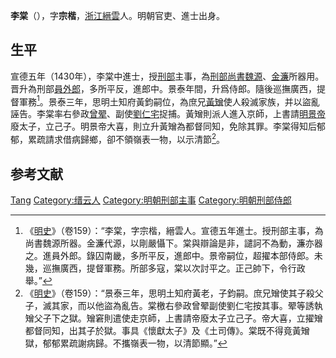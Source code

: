 {{Otheruses|other=名为李棠的其他人物|李棠}}

'''李棠'''（{{bd|？||？||}}），字'''宗楷'''，[[浙江|浙江]][[縉雲|縉雲]]人。明朝官吏、進士出身。

== 生平 ==
宣德五年（1430年），李棠中進士，授[[刑部|刑部]]主事，為[[刑部尚書|刑部尚書]][[魏源_(永樂進士)|魏源]]、[[金濂|金濂]]所器用。晋升為刑部[[員外郎|員外郎]]，多所平反，進郎中。景泰年間，升爲侍郎。隨後巡撫廣西，提督軍務<ref>《[[明史|明史]]》（卷159）：“李棠，字宗楷，縉雲人。宣德五年進士。授刑部主事，為尚書魏源所器。金濂代源，以剛嚴懾下。棠與辯論是非，譴訶不為動，濂亦器之。進員外郎。錄囚南畿，多所平反，進郎中。景帝嗣位，超擢本部侍郎。未幾，巡撫廣西，提督軍務。所部多寇，棠以次討平之。正己帥下，令行政舉。”</ref>。景泰三年，思明土知府黃鈞嗣位，為庶兄[[黃矰|黃矰]]使人殺滅家族，并以盜亂誣告。李棠率右參政[[曾翚|曾翚]]、副使[[劉仁宅|劉仁宅]]捉捕。黃矰則派人進入京師，上書請[[明景帝|明景帝]]廢太子，立己子。明景帝大喜，則立升黃矰為都督同知，免除其罪。李棠得知后郁郁，累疏請求借病歸鄉，卻不領嶺表一物，以示清節<ref>《[[明史|明史]]》（卷159）：“景泰三年，思明土知府黃老，子鈞嗣。庶兄矰使其子殺父子，滅其家，而以他盜為亂告。棠檄右參政曾翚副使劉仁宅按其事。翚等誘執矰父子下之獄。矰窘則遣使走京師，上書請帝廢太子立己子。帝大喜，立擢矰都督同知，出其子於獄。事具《懷獻太子》及《土司傳》。棠既不得竟黃矰獄，郁郁累疏謝病歸。不攜嶺表一物，以清節顯。”</ref>。

== 参考文献 ==
{{wikisource|明史/卷159}}
{{reflist}}

{{宣德五年庚戌科殿試金榜}}

{{Authority control}}
{{DEFAULTSORT:Li李}}
[[Category:李姓|Tang]]
[[Category:缙云人|Category:缙云人]]
[[Category:明朝刑部主事|Category:明朝刑部主事]]
[[Category:明朝刑部侍郎|Category:明朝刑部侍郎]]

{{明朝人物小作品}}